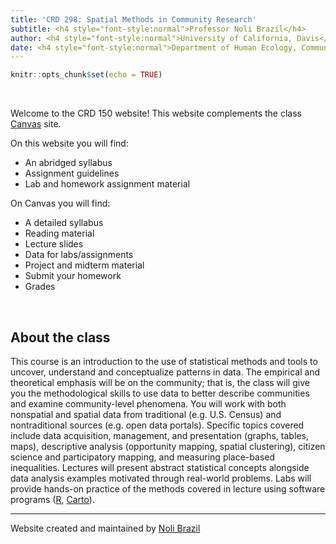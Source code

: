 ```yaml
---
title: 'CRD 298: Spatial Methods in Community Research'
subtitle: <h4 style="font-style:normal">Professor Noli Brazil</h4>
author: <h4 style="font-style:normal">University of California, Davis</h4>
date: <h4 style="font-style:normal">Department of Human Ecology, Community and Regional Development</h4>
---
```


<style>
p.comment {
background-color: #DBDBDB;
padding: 10px;
border: 1px solid black;
margin-left: 25px;
border-radius: 5px;
font-style: italic;
}

</style>

```r
knitr::opts_chunk$set(echo = TRUE)
```

\

Welcome to the CRD 150 website!  This website complements the class [Canvas](https://login.canvas.ucdavis.edu/) site.  

On this website you will find:

* An abridged syllabus
* Assignment guidelines 
* Lab and homework assignment material

On Canvas you will find:

* A detailed syllabus
* Reading material
* Lecture slides
* Data for labs/assignments
* Project and midterm material
* Submit your homework
* Grades

\


## About the class

This course is an introduction to the use of statistical methods and tools to uncover, understand and conceptualize patterns in data.  The empirical and theoretical emphasis will be on the community; that is, the class will give you the methodological skills to use data to better describe communities and examine community-level phenomena.  You will work with both nonspatial and spatial data from traditional (e.g. U.S. Census) and nontraditional sources (e.g. open data portals).  Specific topics covered include data acquisition, management, and presentation (graphs, tables, maps), descriptive analysis (opportunity mapping, spatial clustering), citizen science and participatory mapping, and measuring place-based inequalities.  Lectures will present abstract statistical concepts alongside data analysis examples motivated through real-world problems.  Labs will provide hands-on practice of the methods covered in lecture using software programs ([R](https://www.r-project.org/), [Carto](https://carto.com/)). 


***

Website created and maintained by [Noli Brazil](https://nbrazil.faculty.ucdavis.edu/)
